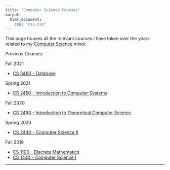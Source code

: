 ```yaml
---
title: "Computer Science Courses"
output:
  html_document:
    css: "css.css"
---
```


This page houses all the relevant courses I have taken over the years related to my [Computer Science](http://bulletin.appstate.edu/preview_program.php?catoid=26&poid=10988&returnto=1505) minor.

Previous Courses:

Fall 2021

* [CS 3460 - Database](Database.html)

Spring 2021

* [CS 2450 - Introduction to Computer Systems](Intro_Systems.html)

Fall 2020

* [CS 2490 - Introduction to Theoretical Computer Science](Computer_Theory.html)

Spring 2020

* [CS 2440 - Computer Science II](CS_II.html)

Fall 2019

* [CS 1100 - Discrete Mathematics](Discrete.html)
* [CS 1440 - Computer Science I](CS_I.html)

__________
